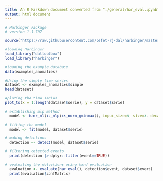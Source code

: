 ```yaml
---
title: An R Markdown document converted from "./general/har_eval.ipynb"
output: html_document
---
```


```r
# Harbinger Package
# version 1.1.707

source("https://raw.githubusercontent.com/cefet-rj-dal/harbinger/master/jupyter.R")

#loading Harbinger
load_library("daltoolbox") 
load_library("harbinger") 
```

```r
#loading the example database
data(examples_anomalies)
```

```r
#Using the simple time series 
dataset <- examples_anomalies$simple
head(dataset)
```

```r
#ploting the time series
plot_ts(x = 1:length(dataset$serie), y = dataset$serie)
```

```r
# establishing mlp method 
  model <- hanr_ml(ts_mlp(ts_norm_gminmax(), input_size=5, size=3, decay=0))
```

```r
# fitting the model
  model <- fit(model, dataset$serie)
```

```r
# making detections 
  detection <- detect(model, dataset$serie)
```

```r
# filtering detected events
  print(detection |> dplyr::filter(event==TRUE))
```

```r
# evaluating the detections using hard evaluation
  evaluation <- evaluate(har_eval(), detection$event, dataset$event)
  print(evaluation$confMatrix)
```

